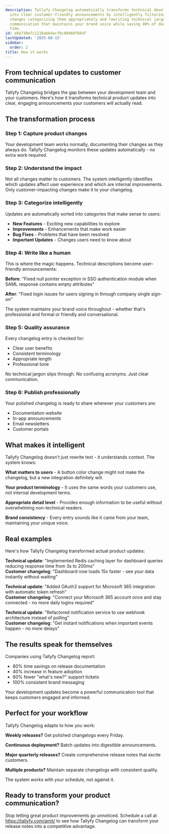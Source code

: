 ```yaml
---
description: Tallyfy Changelog automatically transforms technical development updates
  into clear customer-friendly announcements by intelligently filtering user-impacting
  changes categorizing them appropriately and rewriting technical jargon into engaging
  communication that maintains your brand voice while saving 80% of documentation
  time.
id: ebb730e7c1110abb4acf0c80460f664f
lastUpdated: '2025-08-15'
sidebar:
  order: 2
title: How it works
---
```


## From technical updates to customer communication

Tallyfy Changelog bridges the gap between your development team and your customers. Here's how it transforms technical product updates into clear, engaging announcements your customers will actually read.

## The transformation process

### Step 1: Capture product changes

Your development team works normally, documenting their changes as they always do. Tallyfy Changelog monitors these updates automatically - no extra work required.

### Step 2: Understand the impact

Not all changes matter to customers. The system intelligently identifies which updates affect user experience and which are internal improvements. Only customer-impacting changes make it to your changelog.

### Step 3: Categorize intelligently

Updates are automatically sorted into categories that make sense to users:
- **New Features** - Exciting new capabilities to explore
- **Improvements** - Enhancements that make work easier
- **Bug Fixes** - Problems that have been resolved
- **Important Updates** - Changes users need to know about

### Step 4: Write like a human

This is where the magic happens. Technical descriptions become user-friendly announcements:

**Before**: "Fixed null pointer exception in SSO authentication module when SAML response contains empty attributes"

**After**: "Fixed login issues for users signing in through company single sign-on"

The system maintains your brand voice throughout - whether that's professional and formal or friendly and conversational.

### Step 5: Quality assurance

Every changelog entry is checked for:
- Clear user benefits
- Consistent terminology
- Appropriate length
- Professional tone

No technical jargon slips through. No confusing acronyms. Just clear communication.

### Step 6: Publish professionally

Your polished changelog is ready to share wherever your customers are:
- Documentation website
- In-app announcements  
- Email newsletters
- Customer portals

## What makes it intelligent

Tallyfy Changelog doesn't just rewrite text - it understands context. The system knows:

**What matters to users** - A button color change might not make the changelog, but a new integration definitely will.

**Your product terminology** - It uses the same words your customers use, not internal development terms.

**Appropriate detail level** - Provides enough information to be useful without overwhelming non-technical readers.

**Brand consistency** - Every entry sounds like it came from your team, maintaining your unique voice.

## Real examples

Here's how Tallyfy Changelog transformed actual product updates:

**Technical update**: "Implemented Redis caching layer for dashboard queries reducing response time from 3s to 200ms"  
**Customer changelog**: "Dashboard now loads 15x faster - see your data instantly without waiting"

**Technical update**: "Added OAuth2 support for Microsoft 365 integration with automatic token refresh"  
**Customer changelog**: "Connect your Microsoft 365 account once and stay connected - no more daily logins required"

**Technical update**: "Refactored notification service to use webhook architecture instead of polling"  
**Customer changelog**: "Get instant notifications when important events happen - no more delays"

## The results speak for themselves

Companies using Tallyfy Changelog report:
- 80% time savings on release documentation
- 40% increase in feature adoption
- 60% fewer "what's new?" support tickets
- 100% consistent brand messaging

Your development updates become a powerful communication tool that keeps customers engaged and informed.

## Perfect for your workflow

Tallyfy Changelog adapts to how you work:

**Weekly releases?** Get polished changelogs every Friday.

**Continuous deployment?** Batch updates into digestible announcements.

**Major quarterly releases?** Create comprehensive release notes that excite customers.

**Multiple products?** Maintain separate changelogs with consistent quality.

The system works with your schedule, not against it.

## Ready to transform your product communication?

Stop letting great product improvements go unnoticed. Schedule a call at https://tallyfy.com/amit/ to see how Tallyfy Changelog can transform your release notes into a competitive advantage.